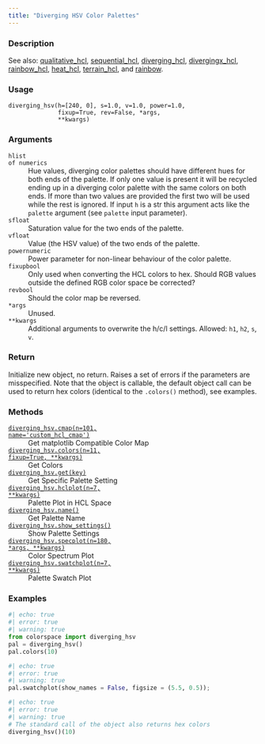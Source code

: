 ```yaml
---
title: "Diverging HSV Color Palettes"
---
```


### Description

See also: [qualitative_hcl](colorspace.palettes.qualitative_hcl.qmd), [sequential_hcl](colorspace.palettes.sequential_hcl.qmd),
[diverging_hcl](colorspace.palettes.diverging_hcl.qmd), [divergingx_hcl](colorspace.palettes.divergingx_hcl.qmd),
[rainbow_hcl](colorspace.palettes.rainbow_hcl.qmd), [heat_hcl](colorspace.palettes.heat_hcl.qmd), [terrain_hcl](colorspace.palettes.terrain_hcl.qmd), and
[rainbow](colorspace.palettes.rainbow.qmd).

### Usage

<pre><code class='language-python'>diverging_hsv(h=[240, 0], s=1.0, v=1.0, power=1.0,<br/>              fixup=True, rev=False, *args,<br/>              **kwargs)</code></pre>

### Arguments

<dl class="pyp-list param-list">
  <dt style = "white-space: nowrap; font-family: monospace; vertical-align: top">
   <code id="colorspace.palettes.diverging_hsv:h">h</code><code class="argument-class">list of numerics</code>
  </dt>
 <dd>Hue values, diverging color palettes should have
different hues for both ends of the palette. If only one value is present
it will be recycled ending up in a diverging color palette with the same
colors on both ends.  If more than two values are provided the first two
will be used while the rest is ignored.  If input `h` is a str this
argument acts like the `palette` argument (see `palette` input
parameter).</dd>
  <dt style = "white-space: nowrap; font-family: monospace; vertical-align: top">
   <code id="colorspace.palettes.diverging_hsv:s">s</code><code class="argument-class">float</code>
  </dt>
 <dd>Saturation value for the two ends of the palette.</dd>
  <dt style = "white-space: nowrap; font-family: monospace; vertical-align: top">
   <code id="colorspace.palettes.diverging_hsv:v">v</code><code class="argument-class">float</code>
  </dt>
 <dd>Value (the HSV value) of the two ends of the palette.</dd>
  <dt style = "white-space: nowrap; font-family: monospace; vertical-align: top">
   <code id="colorspace.palettes.diverging_hsv:power">power</code><code class="argument-class">numeric</code>
  </dt>
 <dd>Power parameter for non-linear behaviour of the color
palette.</dd>
  <dt style = "white-space: nowrap; font-family: monospace; vertical-align: top">
   <code id="colorspace.palettes.diverging_hsv:fixup">fixup</code><code class="argument-class">bool</code>
  </dt>
 <dd>Only used when converting the HCL colors to hex.  Should
RGB values outside the defined RGB color space be corrected?</dd>
  <dt style = "white-space: nowrap; font-family: monospace; vertical-align: top">
   <code id="colorspace.palettes.diverging_hsv:rev">rev</code><code class="argument-class">bool</code>
  </dt>
 <dd>Should the color map be reversed.</dd>
  <dt style = "white-space: nowrap; font-family: monospace; vertical-align: top">
   <code id="colorspace.palettes.diverging_hsv:*args">*args</code>
  </dt>
 <dd>Unused.</dd>
  <dt style = "white-space: nowrap; font-family: monospace; vertical-align: top">
   <code id="colorspace.palettes.diverging_hsv:**kwargs">**kwargs</code>
  </dt>
 <dd>Additional arguments to overwrite the h/c/l settings.
Allowed: `h1`, `h2`, `s`, `v`.</dd>
</dl>

### Return

Initialize new object, no return. Raises a set of errors if the parameters
are misspecified. Note that the object is callable, the default object call
can be used to return hex colors (identical to the `.colors()` method),
see examples.

### Methods

<dl class="pyp-list method-list">
    <dt style = "white-space: nowrap; font-family: monospace; vertical-align: top">
       <code>[diverging_hsv.cmap(n=101, name=&#x27;custom_hcl_cmap&#x27;)](colorspace.palettes.diverging_hsv.cmap.qmd)</code>
    </dt>
    <dd>Get matplotlib Compatible Color Map</dd>
    <dt style = "white-space: nowrap; font-family: monospace; vertical-align: top">
       <code>[diverging_hsv.colors(n=11, fixup=True, **kwargs)](colorspace.palettes.diverging_hsv.colors.qmd)</code>
    </dt>
    <dd>Get Colors</dd>
    <dt style = "white-space: nowrap; font-family: monospace; vertical-align: top">
       <code>[diverging_hsv.get(key)](colorspace.palettes.diverging_hsv.get.qmd)</code>
    </dt>
    <dd>Get Specific Palette Setting</dd>
    <dt style = "white-space: nowrap; font-family: monospace; vertical-align: top">
       <code>[diverging_hsv.hclplot(n=7, **kwargs)](colorspace.palettes.diverging_hsv.hclplot.qmd)</code>
    </dt>
    <dd>Palette Plot in HCL Space</dd>
    <dt style = "white-space: nowrap; font-family: monospace; vertical-align: top">
       <code>[diverging_hsv.name()](colorspace.palettes.diverging_hsv.name.qmd)</code>
    </dt>
    <dd>Get Palette Name</dd>
    <dt style = "white-space: nowrap; font-family: monospace; vertical-align: top">
       <code>[diverging_hsv.show_settings()](colorspace.palettes.diverging_hsv.show_settings.qmd)</code>
    </dt>
    <dd>Show Palette Settings</dd>
    <dt style = "white-space: nowrap; font-family: monospace; vertical-align: top">
       <code>[diverging_hsv.specplot(n=180, *args, **kwargs)](colorspace.palettes.diverging_hsv.specplot.qmd)</code>
    </dt>
    <dd>Color Spectrum Plot</dd>
    <dt style = "white-space: nowrap; font-family: monospace; vertical-align: top">
       <code>[diverging_hsv.swatchplot(n=7, **kwargs)](colorspace.palettes.diverging_hsv.swatchplot.qmd)</code>
    </dt>
    <dd>Palette Swatch Plot</dd>
</dl>


### Examples

```python
#| echo: true
#| error: true
#| warning: true
from colorspace import diverging_hsv
pal = diverging_hsv()
pal.colors(10)
```

```python
#| echo: true
#| error: true
#| warning: true
pal.swatchplot(show_names = False, figsize = (5.5, 0.5));
```

```python
#| echo: true
#| error: true
#| warning: true
# The standard call of the object also returns hex colors
diverging_hsv()(10)
```



